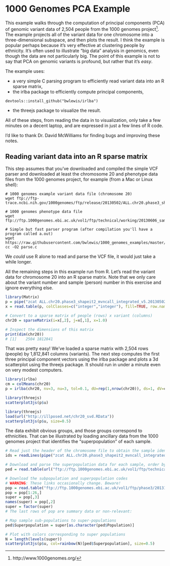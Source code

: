 # 1000 Genomes PCA Example

This example walks through the computation of principal components (PCA) of
genomic variant data of 2,504 people from the 1000 genomes project[^1].  The
example projects all of the variant data for one chromosome into a
three-dimensional subspace, and then plots the result. I think the example is
popular perhaps because it's very effective at clustering people by ethnicity.
It's often used to illustrate "big data" analysis in genomics, even though the
data are not particularly big. The point of this example is not to say that PCA
on genomic variants is profound, but rather that it's _easy_.

[^1]: http://www.1000genomes.org/


The example uses:

- a very simple C parsing program to efficiently read variant data into an R sparse matrix,
- the irlba package to efficiently compute principal components,
```
devtools::install_github("bwlewis/irlba")
```
- the threejs package to visualize the result.

All of these steps, from reading the data in to visualization, only take a few
minutes on a decent laptop, and are expressed in just a few lines of R code.

I'd like to thank Dr. David McWilliams for finding bugs and improving these notes.

## Reading variant data into an R sparse matrix

This step assumes that you've downloaded and compiled the simple VCF parser and
downloaded at least the chromosome 20 and phenotype data files from the 1000
genomes project, for example (from a Mac or Linux shell):
```
# 1000 genomes example variant data file (chromosome 20)
wget ftp://ftp-trace.ncbi.nih.gov/1000genomes/ftp/release/20130502/ALL.chr20.phase3_shapeit2_mvncall_integrated_v5a.20130502.genotypes.vcf.gz

# 1000 genomes phenotype data file
wget ftp://ftp.1000genomes.ebi.ac.uk/vol1/ftp/technical/working/20130606_sample_info/20130606_g1k.ped

# Simple but fast parser program (after compilation you'll have a program called a.out)
wget https://raw.githubusercontent.com/bwlewis/1000_genomes_examples/master/parse.c
cc -O2 parse.c
```
We _could_ use R alone to read and parse the VCF file, it would just
take a while longer.

All the remaining steps in this example run from R. Let's read the variant
data for chromosome 20 into an R sparse matrix. Note that we only care about
the variant number and sample (person) number in this exercise and ignore
everything else.
```r
library(Matrix)
p = pipe("zcat ALL.chr20.phase3_shapeit2_mvncall_integrated_v5.20130502.genotypes.vcf.gz  | sed /^#/d  | cut  -f '10-' | ./a.out | cut -f '1-2'")
x = read.table(p, colClasses=c("integer","integer"), fill=TRUE, row.names=NULL)

# Convert to a sparse matrix of people (rows) x variant (columns)
chr20 = sparseMatrix(i=x[,2], j=x[,1], x=1.0)

# Inspect the dimensions of this matrix
print(dim(chr20))
# [1]    2504 1812841
```
That was pretty easy!  We've loaded a sparse matrix with 2,504 rows (people) by
1,812,841 columns (variants).  The next step computes the first three principal
component vectors using the irlba package and plots a 3d
scatterplot using the threejs package.
It should run in under a minute even on very modest computers.
```r
library(irlba)
cm = colMeans(chr20)
p = irlba(chr20, nv=3, nu=3, tol=0.1, dU=rep(1,nrow(chr20)), ds=1, dV=cm)

library(threejs)
scatterplot3js(p$u)
```
```r
library(threejs)
load(url("http://illposed.net/chr20_svd.RData"))
scatterplot3js(p$u, size=0.5)
```
The data exhibit obvious groups, and those groups correspond to ethnicities.
That can be illustrated by loading ancillary data from the 1000 genomes project that identifies the "superpopulation" of each sample.

```r
# Read just the header of the chromosome file to obtain the sample identifiers
ids = readLines(pipe("zcat ALL.chr20.phase3_shapeit2_mvncall_integrated_v5a.20130502.genotypes.vcf.gz  | sed -n /^#CHROM/p | tr '\t' '\n' | tail -n +10"))

# Download and parse the superpopulation data for each sample, order by ids
ped = read.table(url("ftp://ftp.1000genomes.ebi.ac.uk/vol1/ftp/technical/working/20130606_sample_info/20130606_g1k.ped"),sep="\t",header=TRUE,row.names=2)[ids,6,drop=FALSE]

# Download the subpopulation and superpopulation codes
# WARNING: These links occasionally change. Beware!
pop = read.table("ftp://ftp.1000genomes.ebi.ac.uk/vol1/ftp/phase3/20131219.populations.tsv",sep="\t",header=TRUE)
pop = pop[1:26,]
super = pop[,3]
names(super) = pop[,2]
super = factor(super)
# The last rows of pop are summary data or non-relevant:

# Map sample sub-populations to super-populations
ped$Superpopulation = super[as.character(ped$Population)]

# Plot with colors corresponding to super populations
N = length(levels(super))
scatterplot3js(p$u, col=rainbow(N)[ped$Superpopulation], size=0.5)
```

